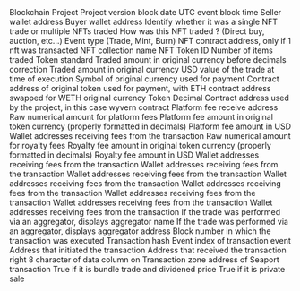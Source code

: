 <ParamField path="blockchain">
Blockchain
</ParamField>
<ParamField path="project">
Project
</ParamField>
<ParamField path="version">
Project version
</ParamField>
<ParamField path="block_date">
block date
</ParamField>
<ParamField path="block_time">
UTC event block time
</ParamField>
<ParamField path="seller">
Seller wallet address
</ParamField>
<ParamField path="buyer">
Buyer wallet address
</ParamField>
<ParamField path="trade_type">
Identify whether it was a single NFT trade or multiple NFTs traded
</ParamField>
<ParamField path="trade_category">
How was this NFT traded ? (Direct buy, auction, etc...)
</ParamField>
<ParamField path="evt_type">
Event type (Trade, Mint, Burn)
</ParamField>
<ParamField path="nft_contract_address">
NFT contract address, only if 1 nft was transacted
</ParamField>
<ParamField path="collection">
NFT collection name
</ParamField>
<ParamField path="token_id">
NFT Token ID
</ParamField>
<ParamField path="number_of_items">
Number of items traded
</ParamField>
<ParamField path="token_standard">
Token standard
</ParamField>
<ParamField path="amount_raw">
Traded amount in original currency before decimals correction
</ParamField>
<ParamField path="amount_original">
Traded amount in original currency
</ParamField>
<ParamField path="amount_usd">
USD value of the trade at time of execution
</ParamField>
<ParamField path="currency_symbol">
Symbol of original currency used for payment
</ParamField>
<ParamField path="currency_contract">
Contract address of original token used for payment, with ETH contract address swapped for WETH
</ParamField>
<ParamField path="original_currency_contract">
original currency
</ParamField>
<ParamField path="currency_decimal">
Token Decimal
</ParamField>
<ParamField path="project_contract_address">
Contract address used by the project, in this case wyvern contract
</ParamField>
<ParamField path="platform_fee_receive_address">
Platform fee receive address
</ParamField>
<ParamField path="platform_fee_amount_raw">
Raw numerical amount for platform fees
</ParamField>
<ParamField path="platform_fee_amount">
Platform fee amount in original token currency (properly formatted in decimals)
</ParamField>
<ParamField path="platform_fee_amount_usd">
Platform fee amount in USD
</ParamField>
<ParamField path="royalty_fee_receive_address">
Wallet addresses receiving fees from the transaction
</ParamField>
<ParamField path="royalty_fee_amount_raw">
Raw numerical amount for royalty fees
</ParamField>
<ParamField path="royalty_fee_amount">
Royalty fee amount in original token currency (properly formatted in decimals)
</ParamField>
<ParamField path="royalty_fee_amount_usd">
Royalty fee amount in USD
</ParamField>
<ParamField path="royalty_fee_receive_address_1">
Wallet addresses receiving fees from the transaction
</ParamField>
<ParamField path="royalty_fee_receive_address_2">
Wallet addresses receiving fees from the transaction
</ParamField>
<ParamField path="royalty_fee_receive_address_3">
Wallet addresses receiving fees from the transaction
</ParamField>
<ParamField path="royalty_fee_receive_address_4">
Wallet addresses receiving fees from the transaction
</ParamField>
<ParamField path="royalty_fee_amount_raw_1">
Wallet addresses receiving fees from the transaction
</ParamField>
<ParamField path="royalty_fee_amount_raw_2">
Wallet addresses receiving fees from the transaction
</ParamField>
<ParamField path="royalty_fee_amount_raw_3">
Wallet addresses receiving fees from the transaction
</ParamField>
<ParamField path="royalty_fee_amount_raw_4">
Wallet addresses receiving fees from the transaction
</ParamField>
<ParamField path="aggregator_name">
If the trade was performed via an aggregator, displays aggregator name
</ParamField>
<ParamField path="aggregator_address">
If the trade was performed via an aggregator, displays aggregator address
</ParamField>
<ParamField path="block_number">
Block number in which the transaction was executed 
</ParamField>
<ParamField path="tx_hash">
Transaction hash
</ParamField>
<ParamField path="evt_index">
Event index of transaction event
</ParamField>
<ParamField path="tx_from">
Address that initiated the transaction
</ParamField>
<ParamField path="tx_to">
Address that received the transaction
</ParamField>
<ParamField path="right_hash">
right 8 character of data column on Transaction
</ParamField>
<ParamField path="zone_address">
zone address of Seaport transaction
</ParamField>
<ParamField path="estimated_price">
True if it is bundle trade and dividened price
</ParamField>
<ParamField path="is_private">
True if it is private sale
</ParamField>
